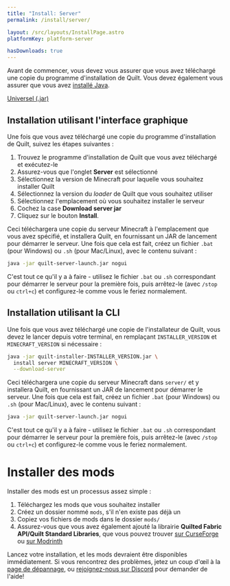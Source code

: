 ```yaml
---
title: "Install: Server"
permalink: /install/server/

layout: /src/layouts/InstallPage.astro
platformKey: platform-server

hasDownloads: true
---
```



Avant de commencer, vous devez vous assurer que vous avez téléchargé une copie du programme d'installation de Quilt. Vous devez également vous assurer que vous avez [installé Java](https://java.com/fr/download).

<div class="field is-horizontal">
	<InstallerVersion />
	<div class="field-body">
		<div class="field">
			<div class="control">
				<a
					id="universal-download"
					href="https://maven.quiltmc.org/repository/release/org/quiltmc/quilt-installer/latest/quilt-installer-latest.jar"
					class="button is-primary mt-1"
				>
					Universel (.jar)
				</a>
			</div>
		</div>
	</div>
</div>

## Installation utilisant l'interface graphique

Une fois que vous avez téléchargé une copie du programme d'installation de Quilt, suivez les étapes suivantes :

1. Trouvez le programme d'installation de Quilt que vous avez téléchargé et exécutez-le
2. Assurez-vous que l'onglet **Server** est sélectionné
3. Sélectionnez la version de Minecraft pour laquelle vous souhaitez installer Quilt
4. Sélectionnez la version du _loader_ de Quilt que vous souhaitez utiliser
5. Sélectionnez l'emplacement où vous souhaitez installer le serveur
6. Cochez la case **Download server jar**
7. Cliquez sur le bouton **Install**.

Ceci téléchargera une copie du serveur Minecraft à l'emplacement que vous avez spécifié, et installera Quilt, en fournissant un JAR de lancement pour démarrer le serveur. Une fois que cela est fait, créez un fichier `.bat` (pour Windows) ou `.sh` (pour Mac/Linux), avec le contenu suivant :

```bash
java -jar quilt-server-launch.jar nogui
```

C'est tout ce qu'il y a à faire - utilisez le fichier `.bat` ou `.sh` correspondant pour démarrer le serveur pour la première fois, puis arrêtez-le (avec `/stop` ou `ctrl+c`) et configurez-le comme vous le feriez normalement.

## Installation utilisant la CLI

Une fois que vous avez téléchargé une copie de l'installateur de Quilt, vous devez le lancer depuis votre terminal, en remplaçant `INSTALLER_VERSION` et `MINECRAFT_VERSION` si nécessaire :

```bash
java -jar quilt-installer-INSTALLER_VERSION.jar \
  install server MINECRAFT_VERSION \
  --download-server
```

Ceci téléchargera une copie du serveur Minecraft dans `server/` et y installera Quilt, en fournissant un JAR de lancement pour démarrer le serveur. Une fois que cela est fait, créez un fichier `.bat` (pour Windows) ou `.sh` (pour Mac/Linux), avec le contenu suivant :

```bash
java -jar quilt-server-launch.jar nogui
```

C'est tout ce qu'il y a à faire - utilisez le fichier `.bat` ou `.sh` correspondant pour démarrer le serveur pour la première fois, puis arrêtez-le (avec `/stop` ou `ctrl+c`) et configurez-le comme vous le feriez normalement.

# Installer des mods

Installer des mods est un processus assez simple :

1. Téléchargez les mods que vous souhaitez installer
2. Créez un dossier nommé `mods`, s'il n'en existe pas déjà un
3. Copiez vos fichiers de mods dans le dossier `mods/`
4. Assurez-vous que vous avez également ajouté la librairie **Quilted Fabric API/Quilt Standard Libraries**, que vous pouvez trouver [sur CurseForge](https://www.curseforge.com/minecraft/mc-mods/qsl) ou [sur Modrinth](https://modrinth.com/mod/qsl)

Lancez votre installation, et les mods devraient être disponibles immédiatement. Si vous rencontrez des problèmes, jetez un coup d'œil à la [page de dépannage](/fr/usage/troubleshooting), ou [rejoignez-nous sur Discord](https://discord.quiltmc.org) pour demander de l'aide!
